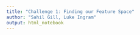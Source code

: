 ```yaml
---
title: "Challenge 1: Finding our Feature Space"
author: "Sahil Gill, Luke Ingram"
output: html_notebook
---
```

